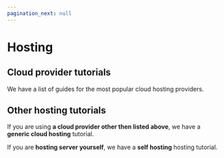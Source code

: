 ```yaml
---
pagination_next: null
---
```



# Hosting

## Cloud provider tutorials

We have a list of guides for the most popular cloud hosting providers.

<LinkGrid links={hostingProviders} />

## Other hosting tutorials

If you are using **a cloud provider other then listed above**, we have a **generic cloud hosting** tutorial.

If you are **hosting server yourself**, we have a **self hosting** hosting tutorial.

<LinkGrid links={otherHostingProviders} />
